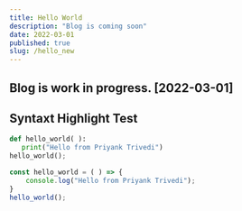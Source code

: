 ```yaml
---
title: Hello World
description: "Blog is coming soon" 
date: 2022-03-01
published: true 
slug: /hello_new
---
```


## Blog is work in progress. [2022-03-01]

## Syntaxt Highlight Test

 ```python
def hello_world( ):
    print("Hello from Priyank Trivedi")
hello_world();
 ```

 ```js
 const hello_world = ( ) => {
     console.log("Hello from Priyank Trivedi");
 }
hello_world();
 ```